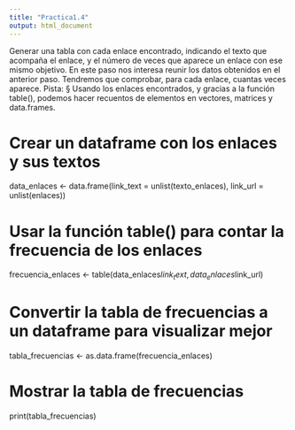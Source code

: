 ```yaml
---
title: "Practica1.4"
output: html_document
---
```


Generar una tabla con cada enlace encontrado, indicando el texto que 
acompaña el enlace, y el número de veces que aparece un enlace con ese 
mismo objetivo. 
En este paso nos interesa reunir los datos obtenidos en el anterior paso. 
Tendremos que comprobar, para cada enlace, cuantas veces aparece. 
Pista: 
§ Usando los enlaces encontrados, y gracias a la función table(), podemos 
hacer recuentos de elementos en vectores, matrices y data.frames. 



# Crear un dataframe con los enlaces y sus textos
data_enlaces <- data.frame(link_text = unlist(texto_enlaces), link_url = unlist(enlaces))

# Usar la función table() para contar la frecuencia de los enlaces
frecuencia_enlaces <- table(data_enlaces$link_text, data_enlaces$link_url)

# Convertir la tabla de frecuencias a un dataframe para visualizar mejor
tabla_frecuencias <- as.data.frame(frecuencia_enlaces)

# Mostrar la tabla de frecuencias
print(tabla_frecuencias)

